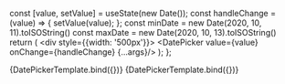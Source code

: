 
<Meta title="Components/DatePicker" component={DatePicker} />

  const [value, setValue] = useState(new Date());
  const handleChange = (value) => {
    setValue(value);
  };
  const minDate = new Date(2020, 10, 11).toISOString()
  const maxDate = new Date(2020, 10, 13).toISOString()
  return (
      <div style={{width: '500px'}}>
        <DatePicker  value={value} onChange={handleChange} {...args}/>
      </div>
  );
};

<Canvas>
  <Story name="Default">{DatePickerTemplate.bind({})}</Story>
</Canvas>


<Canvas>
  <Story name="Multi-Selection Date" args={{multiSelection: true, mode: 'range', dateFormat: 'MM/DD/YYYY'}}>{DatePickerTemplate.bind({})}</Story>
</Canvas>
